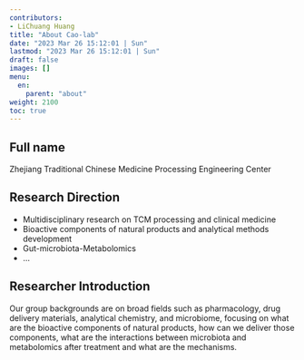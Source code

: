 ```yaml
---
contributors:
- LiChuang Huang
title: "About Cao-lab"
date: "2023 Mar 26 15:12:01 | Sun"
lastmod: "2023 Mar 26 15:12:01 | Sun"
draft: false
images: []
menu:
  en:
    parent: "about"
weight: 2100
toc: true
---
```


## Full name

Zhejiang Traditional Chinese Medicine Processing Engineering Center

## Research Direction

- Multidisciplinary research on TCM processing and clinical medicine
- Bioactive components of natural products and analytical methods development
- Gut-microbiota-Metabolomics
- ...

## Researcher Introduction

Our group backgrounds are on broad fields such as pharmacology, drug delivery
materials, analytical chemistry, and microbiome, focusing on what are the
bioactive components of natural products, how can we deliver those components,
what are the interactions between microbiota and metabolomics after treatment
and what are the mechanisms.
